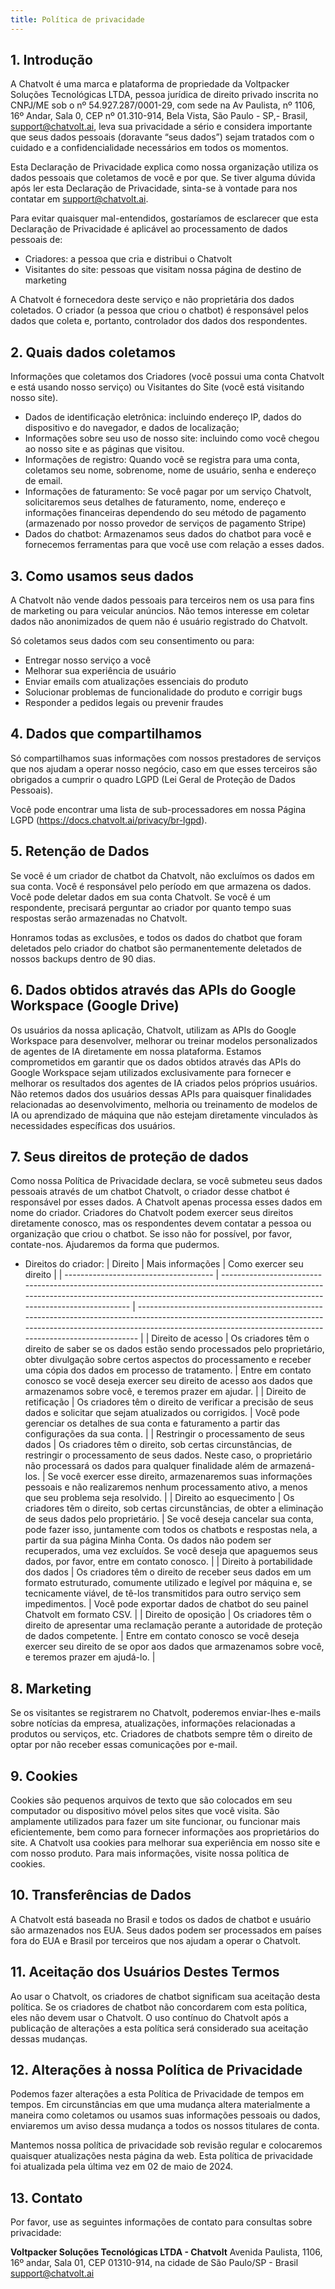```yaml
---
title: Política de privacidade
---
```


## **1. Introdução**
A Chatvolt é uma marca e plataforma de propriedade da Voltpacker Soluções Tecnológicas LTDA, pessoa jurídica de direito privado inscrita no CNPJ/ME sob o nº 54.927.287/0001-29, com sede na Av Paulista, nº 1106, 16º Andar, Sala 0, CEP nº 01.310-914, Bela Vista, São Paulo - SP,- Brasil, support@chatvolt.ai, leva sua privacidade a sério e considera importante que seus dados pessoais (doravante “seus dados”) sejam tratados com o cuidado e a confidencialidade necessários em todos os momentos.

Esta Declaração de Privacidade explica como nossa organização utiliza os dados pessoais que coletamos de você e por que. Se tiver alguma dúvida após ler esta Declaração de Privacidade, sinta-se à vontade para nos contatar em support@chatvolt.ai.

Para evitar quaisquer mal-entendidos, gostaríamos de esclarecer que esta Declaração de Privacidade é aplicável ao processamento de dados pessoais de:

- Criadores: a pessoa que cria e distribui o Chatvolt
- Visitantes do site: pessoas que visitam nossa página de destino de marketing

A Chatvolt é fornecedora deste serviço e não proprietária dos dados coletados. O criador (a pessoa que criou o chatbot) é responsável pelos dados que coleta e, portanto, controlador dos dados dos respondentes.

## **2. Quais dados coletamos**
Informações que coletamos dos Criadores (você possui uma conta Chatvolt e está usando nosso serviço) ou Visitantes do Site (você está visitando nosso site).

- Dados de identificação eletrônica: incluindo endereço IP, dados do dispositivo e do navegador, e dados de localização;
- Informações sobre seu uso de nosso site: incluindo como você chegou ao nosso site e as páginas que visitou.
- Informações de registro: Quando você se registra para uma conta, coletamos seu nome, sobrenome, nome de usuário, senha e endereço de email.
- Informações de faturamento: Se você pagar por um serviço Chatvolt, solicitaremos seus detalhes de faturamento, nome, endereço e informações financeiras dependendo do seu método de pagamento (armazenado por nosso provedor de serviços de pagamento Stripe)
- Dados do chatbot: Armazenamos seus dados do chatbot para você e fornecemos ferramentas para que você use com relação a esses dados.

## **3. Como usamos seus dados**
A Chatvolt não vende dados pessoais para terceiros nem os usa para fins de marketing ou para veicular anúncios. Não temos interesse em coletar dados não anonimizados de quem não é usuário registrado do Chatvolt.

Só coletamos seus dados com seu consentimento ou para:

- Entregar nosso serviço a você
- Melhorar sua experiência de usuário
- Enviar emails com atualizações essenciais do produto
- Solucionar problemas de funcionalidade do produto e corrigir bugs
- Responder a pedidos legais ou prevenir fraudes

## **4. Dados que compartilhamos**
Só compartilhamos suas informações com nossos prestadores de serviços que nos ajudam a operar nosso negócio, caso em que esses terceiros são obrigados a cumprir o quadro LGPD (Lei Geral de Proteção de Dados Pessoais).

Você pode encontrar uma lista de sub-processadores em nossa Página LGPD (https://docs.chatvolt.ai/privacy/br-lgpd).

## **5. Retenção de Dados**
Se você é um criador de chatbot da Chatvolt, não excluímos os dados em sua conta. Você é responsável pelo período em que armazena os dados. Você pode deletar dados em sua conta Chatvolt. Se você é um respondente, precisará perguntar ao criador por quanto tempo suas respostas serão armazenadas no Chatvolt.

Honramos todas as exclusões, e todos os dados do chatbot que foram deletados pelo criador do chatbot são permanentemente deletados de nossos backups dentro de 90 dias.

## **6. Dados obtidos através das APIs do Google Workspace (Google Drive)**
Os usuários da nossa aplicação, Chatvolt, utilizam as APIs do Google Workspace para desenvolver, melhorar ou treinar modelos personalizados de agentes de IA diretamente em nossa plataforma.
Estamos comprometidos em garantir que os dados obtidos através das APIs do Google Workspace sejam utilizados exclusivamente para fornecer e melhorar os resultados dos agentes de IA criados pelos próprios usuários.
Não retemos dados dos usuários dessas APIs para quaisquer finalidades relacionadas ao desenvolvimento, melhoria ou treinamento de modelos de IA ou aprendizado de máquina que não estejam diretamente vinculados às necessidades específicas dos usuários.

## **7. Seus direitos de proteção de dados**
Como nossa Política de Privacidade declara, se você submeteu seus dados pessoais através de um chatbot Chatvolt, o criador desse chatbot é responsável por esses dados. A Chatvolt apenas processa esses dados em nome do criador. Criadores do Chatvolt podem exercer seus direitos diretamente conosco, mas os respondentes devem contatar a pessoa ou organização que criou o chatbot. Se isso não for possível, por favor, contate-nos. Ajudaremos da forma que pudermos.

- Direitos do criador:
  | Direito | Mais informações | Como exercer seu direito |
  | ------------------------------------- | ------------------------------------------------------------------------------------------------------------------------------------------------------------------------------------------------------- | ------------------------------------------------------------------------------------------------------------------------------------------------------------------------------------------------------------------------------ |
  | Direito de acesso | Os criadores têm o direito de saber se os dados estão sendo processados pelo proprietário, obter divulgação sobre certos aspectos do processamento e receber uma cópia dos dados em processo de tratamento. | Entre em contato conosco se você deseja exercer seu direito de acesso aos dados que armazenamos sobre você, e teremos prazer em ajudar. |
  | Direito de retificação | Os criadores têm o direito de verificar a precisão de seus dados e solicitar que sejam atualizados ou corrigidos. | Você pode gerenciar os detalhes de sua conta e faturamento a partir das configurações da sua conta. |
  | Restringir o processamento de seus dados | Os criadores têm o direito, sob certas circunstâncias, de restringir o processamento de seus dados. Neste caso, o proprietário não processará os dados para qualquer finalidade além de armazená-los. | Se você exercer esse direito, armazenaremos suas informações pessoais e não realizaremos nenhum processamento ativo, a menos que seu problema seja resolvido. |
  | Direito ao esquecimento | Os criadores têm o direito, sob certas circunstâncias, de obter a eliminação de seus dados pelo proprietário. | Se você deseja cancelar sua conta, pode fazer isso, juntamente com todos os chatbots e respostas nela, a partir da sua página Minha Conta. Os dados não podem ser recuperados, uma vez excluídos. Se você deseja que apaguemos seus dados, por favor, entre em contato conosco. |
  | Direito à portabilidade dos dados | Os criadores têm o direito de receber seus dados em um formato estruturado, comumente utilizado e legível por máquina e, se tecnicamente viável, de tê-los transmitidos para outro serviço sem impedimentos. | Você pode exportar dados de chatbot do seu painel Chatvolt em formato CSV. |
  | Direito de oposição | Os criadores têm o direito de apresentar uma reclamação perante a autoridade de proteção de dados competente. | Entre em contato conosco se você deseja exercer seu direito de se opor aos dados que armazenamos sobre você, e teremos prazer em ajudá-lo. |



## **8. Marketing**
Se os visitantes se registrarem no Chatvolt, poderemos enviar-lhes e-mails sobre notícias da empresa, atualizações, informações relacionadas a produtos ou serviços, etc. Criadores de chatbots sempre têm o direito de optar por não receber essas comunicações por e-mail.

## **9. Cookies**
Cookies são pequenos arquivos de texto que são colocados em seu computador ou dispositivo móvel pelos sites que você visita. São amplamente utilizados para fazer um site funcionar, ou funcionar mais eficientemente, bem como para fornecer informações aos proprietários do site. A Chatvolt usa cookies para melhorar sua experiência em nosso site e com nosso produto. Para mais informações, visite nossa política de cookies.

## **10. Transferências de Dados**
A Chatvolt está baseada no Brasil e todos os dados de chatbot e usuário são armazenados nos EUA. Seus dados podem ser processados em países fora do EUA e Brasil por terceiros que nos ajudam a operar o Chatvolt.

## **11. Aceitação dos Usuários Destes Termos**
Ao usar o Chatvolt, os criadores de chatbot significam sua aceitação desta política. Se os criadores de chatbot não concordarem com esta política, eles não devem usar o Chatvolt. O uso contínuo do Chatvolt após a publicação de alterações a esta política será considerado sua aceitação dessas mudanças.

## **12. Alterações à nossa Política de Privacidade**
Podemos fazer alterações a esta Política de Privacidade de tempos em tempos. Em circunstâncias em que uma mudança altera materialmente a maneira como coletamos ou usamos suas informações pessoais ou dados, enviaremos um aviso dessa mudança a todos os nossos titulares de conta.

Mantemos nossa política de privacidade sob revisão regular e colocaremos quaisquer atualizações nesta página da web. Esta política de privacidade foi atualizada pela última vez em 02 de maio de 2024.

## **13. Contato**
Por favor, use as seguintes informações de contato para consultas sobre privacidade:

**Voltpacker Soluções Tecnológicas LTDA - Chatvolt** 
Avenida Paulista, 1106, 16º andar, Sala 01, CEP 01310-914, na cidade de São Paulo/SP - Brasil 
support@chatvolt.ai
